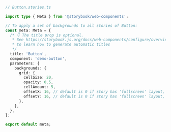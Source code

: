 ```ts
// Button.stories.ts

import type { Meta } from '@storybook/web-components';

// To apply a set of backgrounds to all stories of Button:
const meta: Meta = {
  /* 👇 The title prop is optional.
   * See https://storybook.js.org/docs/web-components/configure/overview#configure-story-loading
   * to learn how to generate automatic titles
   */
  title: 'Button',
  component: 'demo-button',
  parameters: {
    backgrounds: {
      grid: {
        cellSize: 20,
        opacity: 0.5,
        cellAmount: 5,
        offsetX: 16, // default is 0 if story has 'fullscreen' layout, 16 if layout is 'padded'
        offsetY: 16, // default is 0 if story has 'fullscreen' layout, 16 if layout is 'padded'
      },
    },
  },
};

export default meta;
```
